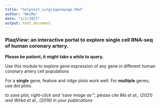 ```yaml
---
title: "helptext_singlegenepage.Rmd"
author: "WeiMa"
date: "1/2/2021"
output: html_document
---
```

### PlaqView: an interactive portal to explore single cell RNA-seq of human coronary artery.

**Please be patient, it might take a while to query.** 

Use this module to explore gene expression of any gene in different human coronary artery cell populations

For a **single** gene, feature and ridge plots work well. For **multiple** genes, use dot plots.

*to save plot, right-click and 'save image as'", please cite Ma et al., (2021) and Wirka et al., (2019) in your publications*

